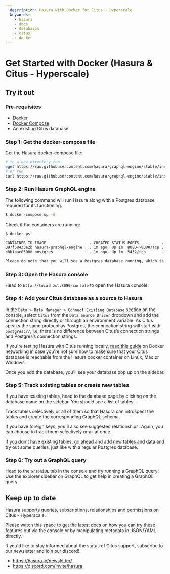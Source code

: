 ```yaml
---
  description: Hasura with Docker for Citus - Hyperscale
  keywords:
    - hasura
    - docs
    - databases
    - citus
    - docker
---
```


# Get Started with Docker (Hasura & Citus - Hyperscale)

## Try it out

### Pre-requisites

-   [Docker](https://docs.docker.com/install/)
-   [Docker Compose](https://docs.docker.com/compose/install/)
-   An existing Citus database

### Step 1: Get the docker-compose file

Get the Hasura docker-compose file:

```bash
# in a new directory run
wget https://raw.githubusercontent.com/hasura/graphql-engine/stable/install-manifests/docker-compose/docker-compose.yaml
# or run
curl https://raw.githubusercontent.com/hasura/graphql-engine/stable/install-manifests/docker-compose/docker-compose.yaml -o docker-compose.yaml
```

### Step 2: Run Hasura GraphQL engine

The following command will run Hasura along with a Postgres database
required for its functioning.

```bash
$ docker-compose up -d
```

Check if the containers are running:

```bash
$ docker ps

CONTAINER ID IMAGE                 ... CREATED STATUS PORTS          ...
097f58433a2b hasura/graphql-engine ... 1m ago  Up 1m  8080->8080/tcp ...
b0b1aac0508d postgres              ... 1m ago  Up 1m  5432/tcp       ...

Please do note that you will see a Postgres database running, which is used by Hasura to store its configuration (Hasura metadata).
```

### Step 3: Open the Hasura console

Head to `http://localhost:8080/console` to open the Hasura console.

### Step 4: Add your Citus database as a source to Hasura

In the `Data > Data Manager > Connect Existing Database` section on the
console, select `Citus` from the `Data Source Driver` dropdown and add
the connection string directly or through an environment variable. As
Citus speaks the same protocol as Postgres, the connection string will
start with `postgres://`, i.e, there is no difference between Citus’s
connection strings and Postgres’s connection strings.

<Thumbnail
  src="/img/graphql/core/databases/citus-hyperscale-postgres/1-add-source.png"
  alt="Add source"
  width="600px"
/>

If you're testing Hasura with Citus running locally, [read this guide](/graphql/core/guides/docker-networking.mdx) 
on Docker networking in case you're not sure how to make sure that your Citus database is reachable from the
Hasura docker container on Linux, Mac or Windows.

Once you add the database, you'll see your database pop up on the
sidebar.

### Step 5: Track existing tables or create new tables

If you have existing tables, head to the database page by clicking on
the database name on the sidebar. You should see a list of tables.

Track tables selectively or all of them so that Hasura can introspect
the tables and create the corresponding GraphQL schema.

If you have foreign keys, you'll also see suggested relationships.
Again, you can choose to track them selectively or all at once.

If you don't have existing tables, go ahead and add new tables and data
and try out some queries, just like with a regular Postgres database.

### Step 6: Try out a GraphQL query

Head to the `GraphiQL` tab in the console and try running a GraphQL
query! Use the explorer sidebar on GraphQL to get help in creating a
GraphQL query.

<Thumbnail
  src="/img/graphql/core/databases/ms-sql-server/6-make-graphql-query.png"
  alt="Make GraphQL query"
  width="1100px"
/>

## Keep up to date

Hasura supports queries, subscriptions, relationships and permissions on
Citus - Hyperscale.

Please watch this space to get the latest docs on how you can try these
features out via the console or by manipulating metadata in JSON/YAML
directly.

If you'd like to stay informed about the status of Citus support,
subscribe to our newsletter and join our discord!

-   <https://hasura.io/newsletter/>
-   <https://discord.com/invite/hasura>
